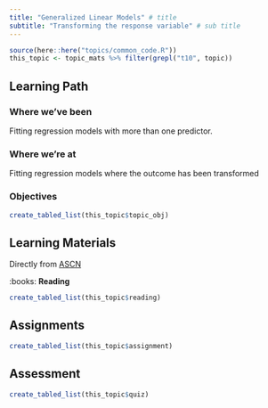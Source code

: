 ```yaml
---
title: "Generalized Linear Models" # title 
subtitle: "Transforming the response variable" # sub title
---
```


```r
source(here::here("topics/common_code.R"))
this_topic <- topic_mats %>% filter(grepl("t10", topic))
```

## Learning Path

### Where we've been  
Fitting regression models with more than one predictor. 


### Where we're at
Fitting regression models where the outcome has been transformed



### Objectives

```r
create_tabled_list(this_topic$topic_obj)
```


## Learning Materials
Directly from [ASCN](https://norcalbiostat.github.io/AppliedStatistics_notes/)

:books:  **Reading** 

```r
create_tabled_list(this_topic$reading)
```


## Assignments

```r
create_tabled_list(this_topic$assignment)
```

## Assessment

```r
create_tabled_list(this_topic$quiz)
```
